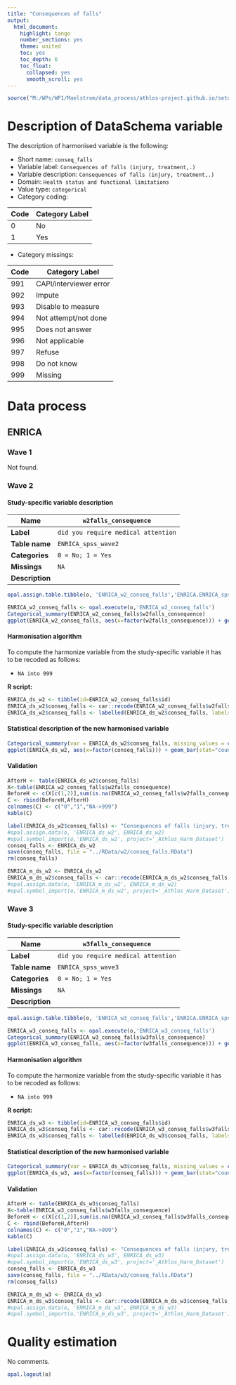 ```yaml
---
title: "Consequences of falls"
output:
  html_document:
    highlight: tango
    number_sections: yes
    theme: united
    toc: yes
    toc_depth: 6
    toc_float:
      collapsed: yes
      smooth_scroll: yes
---
```


<!-- ########################################################## --> 

<!-- # Installation, loading packages -->
<!-- **R script:** -->

```r
source("M:/WPs/WP1/Maelstrom/data_process/athlos-project.github.io/setup_iago.r")
```
<!-- ########################################################## --> 


# Description of DataSchema variable

The description of harmonised variable is the following:

* Short name: `conseq_falls`
* Variable label: `Consequences of falls (injury, treatment,.)`
* Variable description: `Consequences of falls (injury, treatment,.)`
* Domain: `Health status and functional limitations`
* Value type: `categorical`
* Category coding:

**Code** | **Category Label**
-------- | ------------------
0        | No
1        | Yes

* Category missings: 

**Code** | **Category Label**
----| ------------------
991 | CAPI/interviewer error
992 | Impute
993 | Disable to measure
994 | Not attempt/not done
995 | Does not answer
996 | Not applicable
997 | Refuse
998 | Do not know
999 | Missing

# Data process


## ENRICA




### Wave 1 

Not found.



### Wave 2

#### Study-specific variable description




| **Name** | `w2falls_consequence`|
|-|-|
| **Label** | `did you require medical attention` |
| **Table name** | `ENRICA_spss_wave2` |
| **Categories** | `0 = No; 1 = Yes` |
| **Missings** | `NA` |
| **Description** |  |

		
```r
opal.assign.table.tibble(o, 'ENRICA_w2_conseq_falls','ENRICA.ENRICA_spss_wave2', variables=list('w2falls_consequence'), missings = TRUE)
```

```r
ENRICA_w2_conseq_falls <- opal.execute(o,'ENRICA_w2_conseq_falls')
Categorical_summary(ENRICA_w2_conseq_falls$w2falls_consequence)
ggplot(ENRICA_w2_conseq_falls, aes(x=factor(w2falls_consequence))) + geom_bar(stat="count", width=0.4, fill="steelblue") + xlab("Consequences of Falls") + ylab("Frequency")
```

#### Harmonisation algorithm

To compute the harmonize variable from the study-specific variable it has to be recoded as follows:

* `NA into 999`

**R script:**
```r
ENRICA_ds_w2 <- tibble(id=ENRICA_w2_conseq_falls$id)
ENRICA_ds_w2$conseq_falls <- car::recode(ENRICA_w2_conseq_falls$w2falls_consequence, "NA = '999'")
ENRICA_ds_w2$conseq_falls <- labelled(ENRICA_ds_w2$conseq_falls, labels = c(Yes=1, No=0,Missing=999, Do_not_know=998, Refuse=997, Not_applicable=996, Does_not_answer=995,  Not_attempt_not_done=994, Disable_to_measure=993, Impute=992, CAPI_interviewer_error=991))
```

#### Statistical description of the new harmonised variable
```r
Categorical_summary(var = ENRICA_ds_w2$conseq_falls, missing_values = c(991, 992, 993, 994, 995, 996, 997, 998, 999))
ggplot(ENRICA_ds_w2, aes(x=factor(conseq_falls))) + geom_bar(stat="count", width=0.4, fill="steelblue") + xlab("Consequences of Falls") + ylab("Frequency")
```

#### Validation
```r
AfterH <- table(ENRICA_ds_w2$conseq_falls)
X<-table(ENRICA_w2_conseq_falls$w2falls_consequence)
BeforeH <- c(X[c(1,2)],sum(is.na(ENRICA_w2_conseq_falls$w2falls_consequence)))
C <- rbind(BeforeH,AfterH)
colnames(C) <- c("0","1","NA->999") 
kable(C)
```






```r

label(ENRICA_ds_w2$conseq_falls) <- "Consequences of falls (injury, treatment,.)"
#opal.assign.data(o, 'ENRICA_ds_w2', ENRICA_ds_w2)
#opal.symbol_import(o,'ENRICA_ds_w2', project='_Athlos_Harm_Dataset')
conseq_falls <- ENRICA_ds_w2
save(conseq_falls, file = "../RData/w2/conseq_falls.RData")
rm(conseq_falls)

ENRICA_m_ds_w2 <- ENRICA_ds_w2
ENRICA_m_ds_w2$conseq_falls <- car::recode(ENRICA_m_ds_w2$conseq_falls, "c(991, 992, 993, 994, 995, 996, 997,998, 999)=NA")
#opal.assign.data(o, 'ENRICA_m_ds_w2', ENRICA_m_ds_w2)
#opal.symbol_import(o,'ENRICA_m_ds_w2', project='_Athlos_Harm_Dataset')
```



### Wave 3

#### Study-specific variable description




| **Name** | `w3falls_consequence`|
|-|-|
| **Label** | `did you require medical attention` |
| **Table name** | `ENRICA_spss_wave3` |
| **Categories** | `0 = No; 1 = Yes` |
| **Missings** | `NA` |
| **Description** |  |

		
```r
opal.assign.table.tibble(o, 'ENRICA_w3_conseq_falls','ENRICA.ENRICA_spss_wave3', variables=list('w3falls_consequence'), missings = TRUE)
```

```r
ENRICA_w3_conseq_falls <- opal.execute(o,'ENRICA_w3_conseq_falls')
Categorical_summary(ENRICA_w3_conseq_falls$w3falls_consequence)
ggplot(ENRICA_w3_conseq_falls, aes(x=factor(w3falls_consequence))) + geom_bar(stat="count", width=0.4, fill="steelblue") + xlab("Consequences of Falls") + ylab("Frequency")
```

#### Harmonisation algorithm

To compute the harmonize variable from the study-specific variable it has to be recoded as follows:

* `NA into 999`

**R script:**
```r
ENRICA_ds_w3 <- tibble(id=ENRICA_w3_conseq_falls$id)
ENRICA_ds_w3$conseq_falls <- car::recode(ENRICA_w3_conseq_falls$w3falls_consequence, "NA = '999'")
ENRICA_ds_w3$conseq_falls <- labelled(ENRICA_ds_w3$conseq_falls, labels = c(Yes=1, No=0,Missing=999, Do_not_know=998, Refuse=997, Not_applicable=996, Does_not_answer=995,  Not_attempt_not_done=994, Disable_to_measure=993, Impute=992, CAPI_interviewer_error=991))
```

#### Statistical description of the new harmonised variable
```r
Categorical_summary(var = ENRICA_ds_w3$conseq_falls, missing_values = c(991, 992, 993, 994, 995, 996, 997, 998, 999))
ggplot(ENRICA_ds_w3, aes(x=factor(conseq_falls))) + geom_bar(stat="count", width=0.4, fill="steelblue") + xlab("Consequences of Falls") + ylab("Frequency")
```

#### Validation
```r
AfterH <- table(ENRICA_ds_w3$conseq_falls)
X<-table(ENRICA_w3_conseq_falls$w3falls_consequence)
BeforeH <- c(X[c(1,2)],sum(is.na(ENRICA_w3_conseq_falls$w3falls_consequence)))
C <- rbind(BeforeH,AfterH)
colnames(C) <- c("0","1","NA->999") 
kable(C)
```






```r

label(ENRICA_ds_w3$conseq_falls) <- "Consequences of falls (injury, treatment,.)"
#opal.assign.data(o, 'ENRICA_ds_w3', ENRICA_ds_w3)
#opal.symbol_import(o,'ENRICA_ds_w3', project='_Athlos_Harm_Dataset')
conseq_falls <- ENRICA_ds_w3
save(conseq_falls, file = "../RData/w3/conseq_falls.RData")
rm(conseq_falls)

ENRICA_m_ds_w3 <- ENRICA_ds_w3
ENRICA_m_ds_w3$conseq_falls <- car::recode(ENRICA_m_ds_w3$conseq_falls, "c(991, 992, 993, 994, 995, 996, 997,998, 999)=NA")
#opal.assign.data(o, 'ENRICA_m_ds_w3', ENRICA_m_ds_w3)
#opal.symbol_import(o,'ENRICA_m_ds_w3', project='_Athlos_Harm_Dataset')
```




# Quality estimation
No comments.


```r
opal.logout(o)
```
